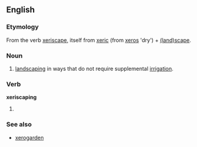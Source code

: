 ==English==

===Etymology===
From the verb [[xeriscape]], itself from [[xeric]] (from {{Gr.}} [[xeros]] 'dry') + [[landscape|(land)scape]].

===Noun===
{{en-noun}}

# [[landscaping]] in ways that do not require supplemental [[irrigation]].

===Verb===
'''xeriscaping'''

{{present participle of|[[xeriscape]]}}

# {{defn|English}}

===See also===
* [[xerogarden]]